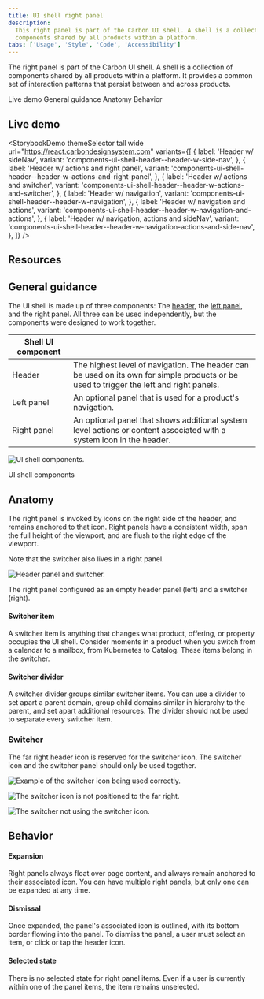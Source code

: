 ```yaml
---
title: UI shell right panel
description:
  This right panel is part of the Carbon UI shell. A shell is a collection of
  components shared by all products within a platform.
tabs: ['Usage', 'Style', 'Code', 'Accessibility']
---
```



<PageDescription>

The right panel is part of the Carbon UI shell. A shell is a collection of
components shared by all products within a platform. It provides a common set of
interaction patterns that persist between and across products.

</PageDescription>

<AnchorLinks>

<AnchorLink>Live demo</AnchorLink>
<AnchorLink>General guidance</AnchorLink>
<AnchorLink>Anatomy</AnchorLink>
<AnchorLink>Behavior</AnchorLink>

</AnchorLinks>

## Live demo

<StorybookDemo
  themeSelector
  tall
  wide
  url="https://react.carbondesignsystem.com"
  variants={[
    {
      label: 'Header w/ sideNav',
      variant: 'components-ui-shell-header--header-w-side-nav',
    },
    {
      label: 'Header w/ actions and right panel',
      variant: 'components-ui-shell-header--header-w-actions-and-right-panel',
    },
    {
      label: 'Header w/ actions and switcher',
      variant: 'components-ui-shell-header--header-w-actions-and-switcher',
    },
    {
      label: 'Header w/ navigation',
      variant: 'components-ui-shell-header--header-w-navigation',
    },
    {
      label: 'Header w/ navigation and actions',
      variant: 'components-ui-shell-header--header-w-navigation-and-actions',
    },
    {
      label: 'Header w/ navigation, actions and sideNav',
      variant:
        'components-ui-shell-header--header-w-navigation-actions-and-side-nav',
    },
  ]}
/>

<A11yStatus layout="cards" components="UI shell" />

## Resources

<Row className="resource-card-group">
  <Column colLg={4} colMd={4} noGutterSm>
    <ResourceCard
      subTitle="UI Shell template"
      href="https://sketch.cloud/s/6a8e1d7b-f00a-4d8d-9d83-79ecf4dc12a0">
      <MdxIcon name="sketch" />
    </ResourceCard>
  </Column>
</Row>

## General guidance

The UI shell is made up of three components: The
[header](/components/UI-shell-header/usage), the
[left panel](/components/UI-shell-right-panel/usage), and the right panel. All
three can be used independently, but the components were designed to work
together.

| Shell UI component |                                                                                                                                         |
| ------------------ | --------------------------------------------------------------------------------------------------------------------------------------- |
| Header             | The highest level of navigation. The header can be used on its own for simple products or be used to trigger the left and right panels. |
| Left panel         | An optional panel that is used for a product's navigation.                                                                              |
| Right panel        | An optional panel that shows additional system level actions or content associated with a system icon in the header.                    |

<Row>
<Column colLg={8}>

![UI shell components.](images/shell-usage-1.png)

<Caption>UI shell components</Caption>

</Column>
</Row>

## Anatomy

The right panel is invoked by icons on the right side of the header, and remains
anchored to that icon. Right panels have a consistent width, span the full
height of the viewport, and are flush to the right edge of the viewport.

Note that the switcher also lives in a right panel.

![Header panel and switcher.](images/right-panel-usage-1.png)

<Caption>
  The right panel configured as an empty header panel (left) and a switcher
  (right).
</Caption>

#### Switcher item

A switcher item is anything that changes what product, offering, or property
occupies the UI shell. Consider moments in a product when you switch from a
calendar to a mailbox, from Kubernetes to Catalog. These items belong in the
switcher.

#### Switcher divider

A switcher divider groups similar switcher items. You can use a divider to set
apart a parent domain, group child domains similar in hierarchy to the parent,
and set apart additional resources. The divider should not be used to separate
every switcher item.

### Switcher

The far right header icon is reserved for the switcher icon. The switcher icon
and the switcher panel should only be used together.

<DoDontRow>
  <DoDont type="do" colLg={6} caption="Positioned the switcher to the far right.">

![Example of the switcher icon being used correctly.](images/right-panel-usage-2.png)

  </DoDont>
  <DoDont type="dont" colLg={6}  caption="Do not position other icons to the right of the switcher.">

![The switcher icon is not positioned to the far right.](images/right-panel-usage-3.png)

  </DoDont>
</DoDontRow>

<DoDontRow>
  <DoDont type="dont" colLg={6}  caption="Do not use another icon for the switcher.">

![The switcher not using the switcher icon.](images/right-panel-usage-4.png)

  </DoDont>
</DoDontRow>

## Behavior

#### Expansion

Right panels always float over page content, and always remain anchored to their
associated icon. You can have multiple right panels, but only one can be
expanded at any time.

#### Dismissal

Once expanded, the panel's associated icon is outlined, with its bottom border
flowing into the panel. To dismiss the panel, a user must select an item, or
click or tap the header icon.

#### Selected state

There is no selected state for right panel items. Even if a user is currently
within one of the panel items, the item remains unselected.
